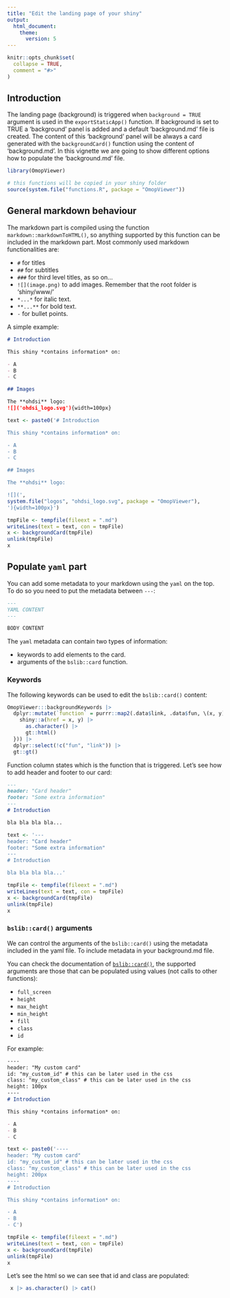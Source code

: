 ```yaml
---
title: "Edit the landing page of your shiny"
output: 
  html_document:
    theme: 
      version: 5
---
```


```r
knitr::opts_chunk$set(
  collapse = TRUE,
  comment = "#>"
)
```

## Introduction

The landing page (background) is triggered when `background = TRUE` argument is used in the `exportStaticApp()` function. If background is set to TRUE a 'background' panel is added and a default 'background.md' file is created. The content of this 'background' panel will be always a card generated with the `backgroundCard()` function using the content of 'background.md'. In this vignette we are going to show different options how to populate the 'background.md' file.

```r
library(OmopViewer)

# this functions will be copied in your shiny folder
source(system.file("functions.R", package = "OmopViewer")) 
```

## General markdown behaviour

The markdown part is compiled using the function `markdown::markdownToHTML()`, so anything supported by this function can be included in the markdown part. Most commonly used markdown functionalities are:

- `#` for titles
- `##` for subtitles
- `###` for third level titles, as so on...
- `![](image.png)` to add images. Remember that the root folder is 'shiny/www/'
- `*...*` for italic text.
- `**...**` for bold text.
- `-` for bullet points.

A simple example:

```markdown
# Introduction

This shiny *contains information* on:

- A
- B
- C

## Images

The **ohdsi** logo:
![]('ohdsi_logo.svg'){width=100px}
```

```r
text <- paste0('# Introduction

This shiny *contains information* on:

- A
- B
- C

## Images

The **ohdsi** logo:

![](',
system.file("logos", "ohdsi_logo.svg", package = "OmopViewer"), 
'){width=100px}')

tmpFile <- tempfile(fileext = ".md")
writeLines(text = text, con = tmpFile)
x <- backgroundCard(tmpFile)
unlink(tmpFile)
x
```

## Populate `yaml` part

You can add some metadata to your markdown using the `yaml` on the top. To do so you need to put the metadata between `---`:

```markdown
---
YAML CONTENT
---

BODY CONTENT

```

The `yaml` metadata can contain two types of information:

- keywords to add elements to the card.
- arguments of the `bslib::card` function.

### Keywords

The following keywords can be used to edit the `bslib::card()` content:

```r
OmopViewer:::backgroundKeywords |>
  dplyr::mutate(`function` = purrr::map2(.data$link, .data$fun, \(x, y) {
    shiny::a(href = x, y) |>
      as.character() |>
      gt::html()
  })) |>
  dplyr::select(!c("fun", "link")) |>
  gt::gt()
```

Function column states which is the function that is triggered. Let's see how to add header and footer to our card:

```markdown
---
header: "Card header"
footer: "Some extra information"
---
# Introduction

bla bla bla bla...
```

```r
text <- '---
header: "Card header"
footer: "Some extra information"
---
# Introduction

bla bla bla bla...'

tmpFile <- tempfile(fileext = ".md")
writeLines(text = text, con = tmpFile)
x <- backgroundCard(tmpFile)
unlink(tmpFile)
x
```

### `bslib::card()` arguments

We can control the arguments of the `bslib::card()` using the metadata included in the yaml file. To include metadata in your background.md file.

You can check the documentation of [`bslib::card()`](https://rstudio.github.io/bslib/reference/card.html), the supported arguments are those that can be populated using values (not calls to other functions):

- `full_screen`
- `height`
- `max_height`
- `min_height`
- `fill`
- `class`
- `id`

For example:

```markdown
----
header: "My custom card"
id: "my_custom_id" # this can be later used in the css
class: "my_custom_class" # this can be later used in the css
height: 100px
----
# Introduction

This shiny *contains information* on:

- A
- B
- C
```

```r
text <- paste0('----
header: "My custom card"
id: "my_custom_id" # this can be later used in the css
class: "my_custom_class" # this can be later used in the css
height: 200px
----
# Introduction

This shiny *contains information* on:

- A
- B
- C')

tmpFile <- tempfile(fileext = ".md")
writeLines(text = text, con = tmpFile)
x <- backgroundCard(tmpFile)
unlink(tmpFile)
x
```

Let's see the html so we can see that id and class are populated:
```r
 x |> as.character() |> cat()
```

